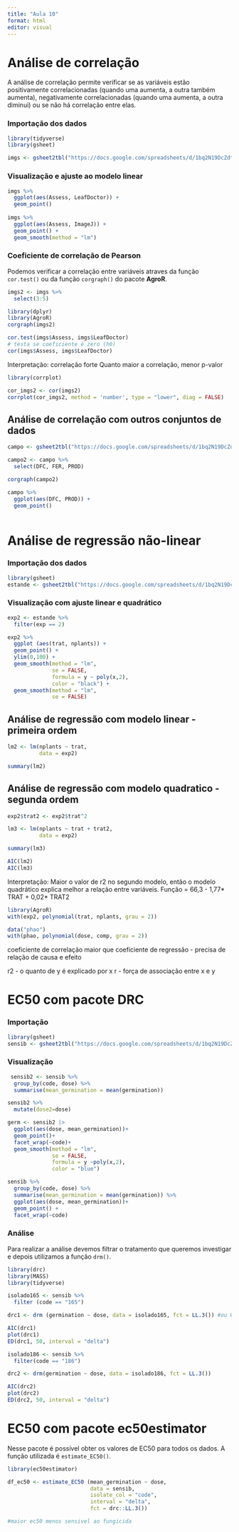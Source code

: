 ```yaml
---
title: "Aula 10"
format: html
editor: visual
---
```


# Análise de correlação

A análise de correlação permite verificar se as variáveis estão positivamente correlacionadas (quando uma aumenta, a outra também aumenta), negativamente correlacionadas (quando uma aumenta, a outra diminui) ou se não há correlação entre elas.

### Importação dos dados

```r
library(tidyverse)
library(gsheet)

imgs <- gsheet2tbl("https://docs.google.com/spreadsheets/d/1bq2N19DcZdtax2fQW9OHSGMR0X2__Z9T/edit#gid=373270992")

```

### Visualização e ajuste ao modelo linear

```r
imgs %>% 
  ggplot(aes(Assess, LeafDoctor)) +
  geom_point()
  
imgs %>% 
  ggplot(aes(Assess, ImageJ)) +
  geom_point() +
  geom_smooth(method = "lm")

```

### Coeficiente de correlação de Pearson

Podemos verificar a correlação entre variáveis atraves da função `cor.test()` ou da função `corgraph()` do pacote **AgroR**.

```r
imgs2 <- imgs %>% 
  select(3:5)

library(dplyr)
library(AgroR)
corgraph(imgs2)

cor.test(imgs$Assess, imgs$LeafDoctor)
# testa se coeficiente é zero (h0)
cor(imgs$Assess, imgs$LeafDoctor)

```

Interpretação: correlação forte Quanto maior a correlação, menor p-valor

```r
library(corrplot)

cor_imgs2 <- cor(imgs2)
corrplot(cor_imgs2, method = 'number', type = "lower", diag = FALSE)
```

## Análise de correlação com outros conjuntos de dados

```r
campo <- gsheet2tbl("https://docs.google.com/spreadsheets/d/1bq2N19DcZdtax2fQW9OHSGMR0X2__Z9T/edit#gid=866852711")

campo2 <- campo %>% 
  select(DFC, FER, PROD)

corgraph(campo2)

campo %>% 
  ggplot(aes(DFC, PROD)) +
  geom_point()
  
```

# Análise de regressão não-linear

### Importação dos dados

```r
library(gsheet)
estande <- gsheet2tbl("https://docs.google.com/spreadsheets/d/1bq2N19DcZdtax2fQW9OHSGMR0X2__Z9T/edit#gid=401662555")
```

### Visualização com ajuste linear e quadrático

```r
exp2 <- estande %>% 
  filter(exp == 2)

exp2 %>% 
  ggplot (aes(trat, nplants)) +
  geom_point() +
  ylim(0,100) +
  geom_smooth(method = "lm",
              se = FALSE,
              formula = y ~ poly(x,2),
              color = "black") +
  geom_smooth(method = "lm",
              se = FALSE)
```

## Análise de regressão com modelo linear - primeira ordem

```r
lm2 <- lm(nplants ~ trat,
          data = exp2)

summary(lm2)
```

## Análise de regressão com modelo quadratico - segunda ordem

```r

exp2$trat2 <- exp2$trat^2

lm3 <- lm(nplants ~ trat + trat2,
          data = exp2)

summary(lm3)

AIC(lm2)
AIC(lm3)
```

Interpretação: Maior o valor de r2 no segundo modelo, então o modelo quadrático explica melhor a relação entre variáveis. Função = 66,3 - 1,77\* TRAT + 0,02\* TRAT2

```r
library(AgroR)
with(exp2, polynomial(trat, nplants, grau = 2))

data("phao")
with(phao, polynomial(dose, comp, grau = 2))
```

coeficiente de correlação maior que coeficiente de regressão - precisa de relação de causa e efeito

r2 - o quanto de y é explicado por x r - força de associação entre x e y

# EC50 com pacote DRC

### Importação

```r
library(gsheet)
sensib <- gsheet2tbl("https://docs.google.com/spreadsheets/d/1bq2N19DcZdtax2fQW9OHSGMR0X2__Z9T/edit#gid=465348652")
```

### Visualização

```r
 sensib2 <- sensib %>% 
  group_by(code, dose) %>% 
  summarise(mean_germination = mean(germination))

sensib2 %>%  
  mutate(dose2=dose)

germ <- sensib2 |> 
  ggplot(aes(dose, mean_germination))+
  geom_point()+
  facet_wrap(~code)+
  geom_smooth(method = "lm",
              se = FALSE,
              formula = y ~poly(x,2),
              color = "blue")

sensib %>% 
  group_by(code, dose) %>% 
  summarise(mean_germination = mean(germination)) %>% 
  ggplot(aes(dose, mean_germination))+
  geom_point() +
  facet_wrap(~code)

```

### Análise

Para realizar a análise devemos filtrar o tratamento que queremos investigar e depois utilizamos a função `drm()`.

```r
library(drc)
library(MASS)
library(tidyverse)

isolado165 <- sensib %>% 
  filter (code == "165")

drc1 <- drm (germination ~ dose, data = isolado165, fct = LL.3()) #ou WI.3

AIC(drc1)
plot(drc1)
ED(drc1, 50, interval = "delta")

isolado186 <- sensib %>% 
  filter(code == "186")

drc2 <- drm(germination ~ dose, data = isolado186, fct = LL.3())

AIC(drc2)
plot(drc2)
ED(drc2, 50, interval = "delta")
```

# EC50 com pacote ec50estimator

Nesse pacote é possível obter os valores de EC50 para todos os dados. A função utilizada é `estimate_EC50()`.

```r
library(ec50estimator)

df_ec50 <- estimate_EC50 (mean_germination ~ dose, 
                          data = sensib,
                          isolate_col = "code",
                          interval = "delta",
                          fct = drc::LL.3())

#maior ec50 menos sensivel ao fungicida

```

